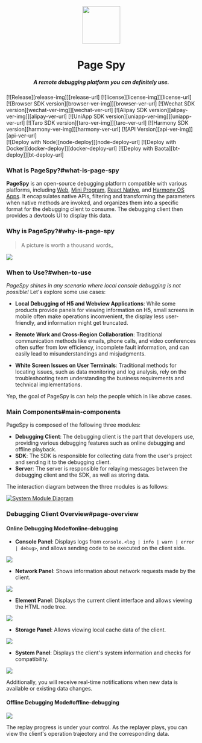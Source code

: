 
[license-img]: https://img.shields.io/github/license/HuolalaTech/page-spy-web?label=License
[license-url]: https://github.com/HuolalaTech/page-spy-web/blob/main/LICENSE
[release-img]: https://img.shields.io/github/package-json/v/HuolalaTech/page-spy-web/release?label=Release
[release-url]: https://github.com/HuolalaTech/page-spy-web/blob/release/package.json
[browser-ver-img]: https://img.shields.io/npm/v/@huolala-tech/page-spy-browser?label=Browser&color=orange
[browser-ver-url]: https://npmjs.com/package/@huolala-tech/page-spy-browser
[uniapp-ver-img]: https://img.shields.io/npm/v/@huolala-tech/page-spy-uniapp?label=UniApp&color=green
[uniapp-ver-url]: https://npmjs.com/package/@huolala-tech/page-spy-uniapp
[wechat-ver-img]: https://img.shields.io/npm/v/@huolala-tech/page-spy-wechat?label=Wechat&color=green
[wechat-ver-url]: https://npmjs.com/package/@huolala-tech/page-spy-wechat
[alipay-ver-img]: https://img.shields.io/npm/v/@huolala-tech/page-spy-alipay?label=Alipay&color=blue
[alipay-ver-url]: https://npmjs.com/package/@huolala-tech/page-spy-alipay
[taro-ver-img]: https://img.shields.io/npm/v/@huolala-tech/page-spy-taro?label=Taro&color=blue
[taro-ver-url]: https://npmjs.com/package/@huolala-tech/page-spy-taro
[harmony-ver-img]: https://harmony.blucas.me/badge/version/@huolala/page-spy-harmony?label=Harmony&color=black
[harmony-ver-url]: https://ohpm.openharmony.cn/#/cn/detail/@huolala%2Fpage-spy-harmony
[api-ver-img]: https://img.shields.io/github/v/tag/HuolalaTech/page-spy-api?label=API
[api-ver-url]: https://github.com/HuolalaTech/page-spy-api/tags
[node-deploy]: https://img.shields.io/badge/Node_Deploy-Install-CB3937
[node-deploy-url]: https://pagespy.org/#/docs/deploy-with-node
[docker-deploy]: https://img.shields.io/badge/Docker_Deploy-Install-1E63ED
[docker-deploy-url]: https://pagespy.org/#/docs/deploy-with-docker
[bt-deploy]: https://img.shields.io/badge/BT_Deploy-Install-20a53a
[bt-deploy-url]: https://pagespy.org/#/docs/deploy-with-baota






<div align="center">
  <img src={logo} height="100" />
  <h1>Page Spy</h1>
  <h5>A remote debugging platform you can definitely use.</h5>
</div>

<div className='badges'>
  [![Release][release-img]][release-url]
  [![license][license-img]][license-url]
</div>

<div className="badges">
  [![Browser SDK version][browser-ver-img]][browser-ver-url]
  [![Wechat SDK version][wechat-ver-img]][wechat-ver-url]
  [![Alipay SDK version][alipay-ver-img]][alipay-ver-url]
  [![UniApp SDK version][uniapp-ver-img]][uniapp-ver-url]
  [![Taro SDK version][taro-ver-img]][taro-ver-url]
  [![Harmony SDK version][harmony-ver-img]][harmony-ver-url]
  [![API Version][api-ver-img]][api-ver-url] <br />
</div>

<div className="badges">
  [![Deploy with Node][node-deploy]][node-deploy-url]
  [![Deploy with Docker][docker-deploy]][docker-deploy-url]
  [![Deploy with Baota][bt-deploy]][bt-deploy-url]
</div>

### What is PageSpy?#what-is-page-spy

**PageSpy** is an open-source debugging platform compatible with various platforms, including [Web](./browser), [Mini Program](./miniprogram), [React Native](./react-native), and [Harmony OS Apps](./harmony). It encapsulates native APIs, filtering and transforming the parameters when native methods are invoked, and organizes them into a specific format for the debugging client to consume. The debugging client then provides a devtools UI to display this data.

### Why is PageSpy?#why-is-page-spy

> A picture is worth a thousand words。

<a href={whyIsPageSpyImg} target="_blank">
  <img src={whyIsPageSpyImg} />
</a>

### When to Use?#when-to-use

_PageSpy shines in any scenario where local console debugging is not possible!_ Let's explore some use cases:

- **Local Debugging of H5 and Webview Applications**: While some products provide panels for viewing information on H5, small screens in mobile often make operations inconvenient, the display less user-friendly, and information might get truncated.

- **Remote Work and Cross-Region Collaboration**: Traditional communication methods like emails, phone calls, and video conferences often suffer from low efficiency, incomplete fault information, and can easily lead to misunderstandings and misjudgments.

- **White Screen Issues on User Terminals**: Traditional methods for locating issues, such as data monitoring and log analysis, rely on the troubleshooting team understanding the business requirements and technical implementations.

Yep, the goal of PageSpy is can help the people which in like above cases.

### Main Components#main-components

PageSpy is composed of the following three modules:

- **Debugging Client**: The debugging client is the part that developers use, providing various debugging features such as online debugging and offline playback.
- **SDK**: The SDK is responsible for collecting data from the user's project and sending it to the debugging client.
- **Server**: The server is responsible for relaying messages between the debugging client and the SDK, as well as storing data.

The interaction diagram between the three modules is as follows:

<a href={moduleImg} target="_blank">
  <img alt="System Module Diagram" src={moduleImg} />
</a>

### Debugging Client Overview#page-overview

#### Online Debugging Mode#online-debugging

- **Console Panel**: Displays logs from `console.<log | info | warn | error | debug>`, and allows sending code to be executed on the client side.

<a href={consoleImg} target="_blank">
  <img src={consoleImg} />
</a>

- **Network Panel**: Shows information about network requests made by the client.

<a href={networkImg} target="_blank">
  <img src={networkImg} />
</a>

- **Element Panel**: Displays the current client interface and allows viewing the HTML node tree.

<a href={pageImg} target="_blank">
  <img src={pageImg} />
</a>

- **Storage Panel**: Allows viewing local cache data of the client.

<a href={storageImg} target="_blank">
  <img src={storageImg} />
</a>

- **System Panel**: Displays the client's system information and checks for compatibility.

<a href={systemImg} target="_blank">
  <img src={systemImg} />
</a>

Additionally, you will receive real-time notifications when new data is available or existing data changes.

#### Offline Debugging Mode#offline-debugging

<a href={offlineImg} target="_blank">
  <img src={offlineImg} />
</a>

The replay progress is under your control. As the replayer plays, you can view the client's operation trajectory and the corresponding data.

